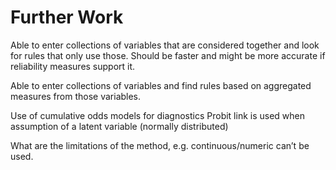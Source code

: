 # Further Work

Able to enter collections of variables that are considered together and look for rules that only use those. Should be faster and might be more accurate if reliability measures support it.

Able to enter collections of variables and find rules based on aggregated measures from those variables.

Use of cumulative odds models for diagnostics
Probit link is used when assumption of a latent variable (normally distributed)

What are the limitations of the method, e.g. continuous/numeric can't be used.
